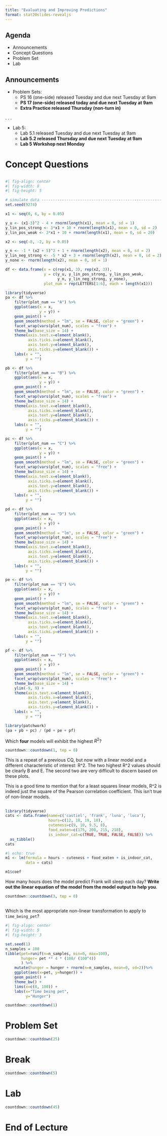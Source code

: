 ```yaml
---
title: "Evaluating and Improving Predictions"
format: stat20slides-revealjs
---
```


## Agenda

-   Announcements
-   Concept Questions
-   Problem Set
-   Lab

## Announcements

-   Problem Sets:
    -   PS 16 (one-side) released Tuesday and due next Tuesday at 9am
    -   **PS 17 (one-side) released today and due next Tuesday at 9am**
    -   **Extra Practice released Thursday (non-turn in)**
  
. . . 

-   Lab 5:
    -   Lab 5.1 released Tuesday and due next Tuesday at 9am
    -   **Lab 5.2 released Thursday and due next Tuesday at 9am**
    -   **Lab 5 Workshop next Monday**

# Concept Questions

##

```r
#| fig-align: center
#| fig-width: 8
#| fig-height: 5

# simulate data -----------------------------------------------------
set.seed(9274)

x1 <- seq(0, 6, by = 0.05)

y_u <- (x1-3)^2 - 4 + rnorm(length(x1), mean = 0, sd = 1)
y_lin_pos_strong <- 3*x1 + 10 + rnorm(length(x1), mean = 0, sd = 2)
y_lin_pos_weak <- 3*x1 + 10 + rnorm(length(x1), mean = 0, sd = 20)

x2 <- seq(-8, -2, by = 0.05)

y_n <- -1 * (x2 + 5)^2 + 1 + rnorm(length(x2), mean = 0, sd = 2)
y_lin_neg_strong <- -5 * x2 + 3 + rnorm(length(x2), mean = 0, sd = 2)
y_none <- rnorm(length(x2), mean = 0, sd = 1)

df <- data.frame(x = c(rep(x1, 3), rep(x2, 3)),
                 y = c(y_u, y_lin_pos_strong, y_lin_pos_weak,
                       y_n, y_lin_neg_strong, y_none),
                 plot_num = rep(LETTERS[1:6], each = length(x1)))

library(tidyverse)
pa <- df %>%
    filter(plot_num == "A") %>%
    ggplot(aes(x = x, 
               y = y)) +
    geom_point() +
    geom_smooth(method = "lm", se = FALSE, color = "green") +
    facet_wrap(vars(plot_num), scales = "free") +
    theme_bw(base_size = 14) +
    theme(axis.text.x=element_blank(),
          axis.ticks.x=element_blank(),
          axis.text.y=element_blank(),
          axis.ticks.y=element_blank()) +
    labs(x = "",
         y = "")

pb <- df %>%
    filter(plot_num == "B") %>%
    ggplot(aes(x = x, 
               y = y)) +
    geom_point() +
    geom_smooth(method = "lm", se = FALSE, color = "green") +
    facet_wrap(vars(plot_num), scales = "free") +
    theme_bw(base_size = 14) +
    theme(axis.text.x=element_blank(),
          axis.ticks.x=element_blank(),
          axis.text.y=element_blank(),
          axis.ticks.y=element_blank()) +
    labs(x = "",
         y = "")

pc <- df %>%
    filter(plot_num == "C") %>%
    ggplot(aes(x = x, 
               y = y)) +
    geom_point() +
    geom_smooth(method = "lm", se = FALSE, color = "green") +
    facet_wrap(vars(plot_num), scales = "free") +
    theme_bw(base_size = 14) +
    theme(axis.text.x=element_blank(),
          axis.ticks.x=element_blank(),
          axis.text.y=element_blank(),
          axis.ticks.y=element_blank()) +
    labs(x = "",
         y = "")

pd <- df %>%
    filter(plot_num == "D") %>%
    ggplot(aes(x = x, 
               y = y)) +
    geom_point() +
    geom_smooth(method = "lm", se = FALSE, color = "green") +
    facet_wrap(vars(plot_num), scales = "free") +
    theme_bw(base_size = 14) +
    theme(axis.text.x=element_blank(),
          axis.ticks.x=element_blank(),
          axis.text.y=element_blank(),
          axis.ticks.y=element_blank()) +
    labs(x = "",
         y = "")

pe <- df %>%
    filter(plot_num == "E") %>%
    ggplot(aes(x = x, 
               y = y)) +
    geom_point() +
    geom_smooth(method = "lm", se = FALSE, color = "green") +
    facet_wrap(vars(plot_num), scales = "free") +
    theme_bw(base_size = 14) +
    theme(axis.text.x=element_blank(),
          axis.ticks.x=element_blank(),
          axis.text.y=element_blank(),
          axis.ticks.y=element_blank()) +
    labs(x = "",
         y = "")

pf <- df %>%
    filter(plot_num == "F") %>%
    ggplot(aes(x = x, 
               y = y)) +
    geom_point() +
    geom_smooth(method = "lm", se = FALSE, color = "green") +
    facet_wrap(vars(plot_num), scales = "free") +
    theme_bw(base_size = 14) +
    ylim(-9, 9) +
    theme(axis.text.x=element_blank(),
          axis.ticks.x=element_blank(),
          axis.text.y=element_blank(),
          axis.ticks.y=element_blank()) +
    labs(x = "",
         y = "")

library(patchwork)
(pa + pb + pc) / (pd + pe + pf)
```

:::{.poll}
Which **four** models will exhibit the highest $R^2$?
:::

```r
countdown::countdown(1, top = 0)
```

:::{.notes}
This is a repeat of a previous CQ, but now with a linear model and a different characteristic of interest: R^2. The two highest R^2 values should be clearly B and E. The second two are very difficult to discern based on these plots.

This is a good time to mention that for a least squares linear models, R^2 is indeed just the square of the Pearson correlation coefficient. This isn't true of non-linear models.
:::

## 

```r
library(tidyverse)
cats <- data.frame(name=c('castiel', 'frank', 'luna', 'luca'),
                   hours=c(12, 18, 19, 10),
                   cuteness=c(9, 10, 9.5, 8),
                   food_eaten=c(175, 200, 215, 218),
                   is_indoor_cat=c(TRUE, TRUE, FALSE, FALSE)) %>%
  as_tibble()
cats
```

```r
#| echo: true
m1 <- lm(formula = hours ~ cuteness + food_eaten + is_indoor_cat, 
         data = cats)
```

```r
m1$coef
```


:::{.poll}
How many hours does the model predict Frank will sleep each day? **Write out the linear equation of the model from the model output to help you**.
:::

```r
countdown::countdown(3, top = 0)
```


##

:::{.poll}
Which is the most appropriate non-linear transformation to apply to `time_being_pet`?
:::

```r
#| fig-align: center
#| fig-width: 5
#| fig-height: 3

set.seed(1)
n_samples = 100
tibble(pet=runif(n=n_samples, min=0, max=100),
       hunger= pet ** 4 * (100/ (100^4))
       ) %>% 
    mutate(hunger = hunger + rnorm(n=n_samples, mean=0, sd=2))%>%
    ggplot(aes(x=pet, y=hunger)) +
    geom_point() +
    theme_bw() + 
    lims(x=c(0, 100)) + 
    labs(x="Time being pet",
         y="Hunger")
```

```r
countdown::countdown(1)
```

# Problem Set

```r
countdown::countdown(25)
```

# Break

```r
countdown::countdown(5)
```

# Lab 

```r
countdown::countdown(45)
```

# End of Lecture

